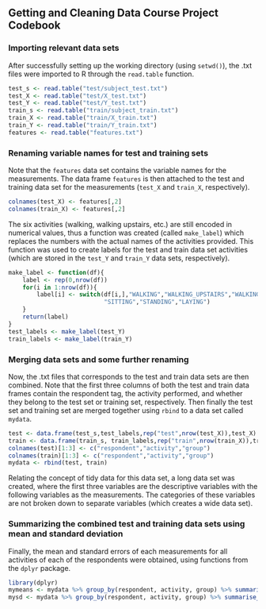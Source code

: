 
## Getting and Cleaning Data Course Project Codebook

### Importing relevant data sets

After successfully setting up the working directory (using `setwd()`), the .txt files were imported to R through the `read.table` function. 

```r
test_s <- read.table("test/subject_test.txt")
test_X <- read.table("test/X_test.txt")
test_Y <- read.table("test/Y_test.txt")
train_s <- read.table("train/subject_train.txt")
train_X <- read.table("train/X_train.txt")
train_Y <- read.table("train/Y_train.txt")
features <- read.table("features.txt")
```

### Renaming variable names for test and training sets

Note that the `features` data set contains the variable names for the measurements. The data frame `features` is then attached to the test and training data set for the measurements (`test_X` and `train_X`, respectively).

```r
colnames(test_X) <- features[,2]
colnames(train_X) <- features[,2]
```

The six activities (walking, walking upstairs, etc.) are still encoded in numerical values, thus a function was created (called `make_label`) which replaces the numbers with the actual names of the activities provided. This function was used to create labels for the test and train data set activities (which are stored in the `test_Y` and `train_Y` data sets, respectively).

```r
make_label <- function(df){
    label <- rep(0,nrow(df))
    for(i in 1:nrow(df)){
        label[i] <- switch(df[i,],"WALKING","WALKING_UPSTAIRS","WALKING_DOWNSTAIRS",
                           "SITTING","STANDING","LAYING")
    }
    return(label)
}
test_labels <- make_label(test_Y)
train_labels <- make_label(train_Y)
```

### Merging data sets and some further renaming

Now, the .txt files that corresponds to the test and train data sets are then combined. Note that the first three columns of both the test and train data frames contain the respondent tag, the activity performed, and whether they belong to the test set or training set, respectively. Then finally the test set and training set are merged together using `rbind` to a data set called `mydata`.

```r
test <- data.frame(test_s,test_labels,rep("test",nrow(test_X)),test_X)
train <- data.frame(train_s, train_labels,rep("train",nrow(train_X)),train_X)
colnames(test)[1:3] <- c("respondent","activity","group")
colnames(train)[1:3] <- c("respondent","activity","group")
mydata <- rbind(test, train)
```

Relating the concept of tidy data for this data set, a long data set was created, where the first three variables are the descriptive variables with the following variables as the measurements. The categories of these variables are not broken down to separate variables (which creates a wide data set).

### Summarizing the combined test and training data sets using mean and standard deviation

Finally, the mean and standard errors of each measurements for all activities of each of the respondents were obtained, using functions from the `dplyr` package.

```r
library(dplyr)
mymeans <- mydata %>% group_by(respondent, activity, group) %>% summarise_all(funs(mean))
mysd <- mydata %>% group_by(respondent, activity, group) %>% summarise_all(funs(sd))
```
 
